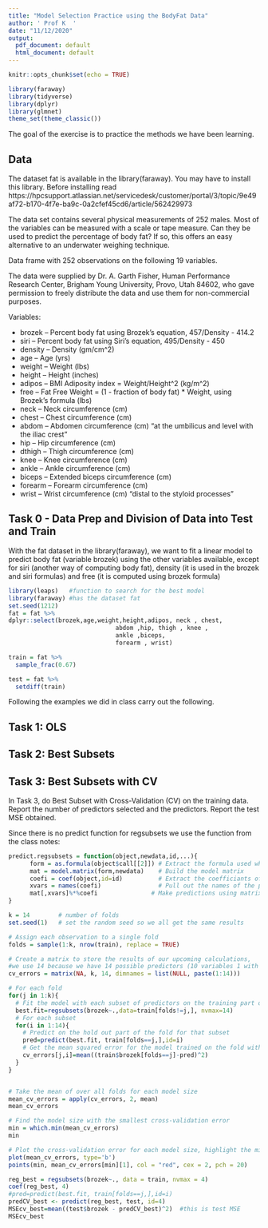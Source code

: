 ```yaml
---
title: "Model Selection Practice using the BodyFat Data"
author: ' Prof K  '
date: "11/12/2020"
output:
  pdf_document: default
  html_document: default
---
```


```r
knitr::opts_chunk$set(echo = TRUE)
```
```r
library(faraway) 
library(tidyverse)
library(dplyr)
library(glmnet)
theme_set(theme_classic())
```

The goal of the exercise is to practice the methods we have been learning.

## Data

The dataset fat is available in the library(faraway). You may have to install this library. Before installing read
https://hpcsupport.atlassian.net/servicedesk/customer/portal/3/topic/9e49af72-b170-4f7e-ba9c-0a2cfef45cd6/article/562429973

The data set contains several physical measurements of 252 males. Most of the variables can be measured with a scale or tape measure. Can they be used to predict the percentage of body fat? If so, this offers an easy alternative to an underwater weighing technique.

Data frame with 252 observations on the following 19 variables.

The data were supplied by Dr. A. Garth Fisher, Human Performance Research Center, Brigham Young University, Provo, Utah 84602, who gave permission to freely distribute the data and use them for non-commercial purposes. 

Variables:

* brozek – Percent body fat using Brozek’s equation, 457/Density - 414.2
* siri – Percent body fat using Siri’s equation, 495/Density - 450
* density – Density (gm/cm^2)
* age – Age (yrs)
* weight – Weight (lbs)
* height – Height (inches)
* adipos – BMI Adiposity index = Weight/Height^2 (kg/m^2)
* free – Fat Free Weight = (1 - fraction of body fat) * Weight, using Brozek’s formula (lbs)
* neck – Neck circumference (cm)
* chest – Chest circumference (cm)
* abdom – Abdomen circumference (cm) “at the umbilicus and level with the iliac crest”
* hip – Hip circumference (cm)
* dthigh – Thigh circumference (cm)
* knee – Knee circumference (cm)
* ankle – Ankle circumference (cm)
* biceps – Extended biceps circumference (cm)
* forearm – Forearm circumference (cm)
* wrist – Wrist circumference (cm) “distal to the styloid processes”

## Task 0 - Data Prep and Division of Data into Test and Train
With the fat dataset in the library(faraway), we want to fit a linear model to predict body fat (variable brozek) using the other variables available, except for siri (another way of computing body fat), density (it is used in the brozek and siri formulas) and free (it is computed using brozek formula)

```r
library(leaps)   #function to search for the best model
library(faraway) #has the dataset fat
set.seed(1212)
fat = fat %>%
dplyr::select(brozek,age,weight,height,adipos, neck , chest, 
                              abdom ,hip, thigh , knee , 
                              ankle ,biceps, 
                              forearm , wrist) 

train = fat %>%
  sample_frac(0.67)

test = fat %>%
  setdiff(train)
```

Following the examples we did in class carry out the following.

## Task 1: OLS






## Task 2: Best Subsets 





## Task 3: Best Subsets with CV
In Task 3, do Best Subset with  Cross-Validation (CV) on the training data.  Report the number of predictors selected and the predictors.  Report the test MSE obtained.

Since there is no predict function for regsubsets we use the function from the class notes:
```r
predict.regsubsets = function(object,newdata,id,...){
      form = as.formula(object$call[[2]]) # Extract the formula used when we called regsubsets()
      mat = model.matrix(form,newdata)    # Build the model matrix
      coefi = coef(object,id=id)          # Extract the coefficiants of the ith model
      xvars = names(coefi)                # Pull out the names of the predictors used in the ith model
      mat[,xvars]%*%coefi               # Make predictions using matrix multiplication
}
```


```r
k = 14        # number of folds  
set.seed(1)   # set the random seed so we all get the same results

# Assign each observation to a single fold
folds = sample(1:k, nrow(train), replace = TRUE)

# Create a matrix to store the results of our upcoming calculations, 
#we use 14 because we have 14 possible predictors (10 variables 1 with 3 levels)
cv_errors = matrix(NA, k, 14, dimnames = list(NULL, paste(1:14)))

# For each fold
for(j in 1:k){
  # Fit the model with each subset of predictors on the training part of the fold
  best.fit=regsubsets(brozek~.,data=train[folds!=j,], nvmax=14) 
  # For each subset
  for(i in 1:14){
    # Predict on the hold out part of the fold for that subset
    pred=predict(best.fit, train[folds==j,],id=i)
    # Get the mean squared error for the model trained on the fold with the subset
    cv_errors[j,i]=mean((train$brozek[folds==j]-pred)^2)
  }
}


# Take the mean of over all folds for each model size
mean_cv_errors = apply(cv_errors, 2, mean)
mean_cv_errors

# Find the model size with the smallest cross-validation error
min = which.min(mean_cv_errors)
min

# Plot the cross-validation error for each model size, highlight the min
plot(mean_cv_errors, type='b')
points(min, mean_cv_errors[min][1], col = "red", cex = 2, pch = 20)
```
```r
reg_best = regsubsets(brozek~., data = train, nvmax = 4)
coef(reg_best, 4)
#pred=predict(best.fit, train[folds==j,],id=i)
predCV_best <- predict(reg_best, test, id=4)
MSEcv_best=mean((test$brozek - predCV_best)^2)  #this is test MSE
MSEcv_best
```

